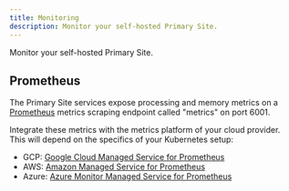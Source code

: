 ```yaml
---
title: Monitoring
description: Monitor your self-hosted Primary Site.
---
```


Monitor your self-hosted Primary Site.

## Prometheus

The Primary Site services expose processing and memory metrics on a
[Prometheus](https://prometheus.io) metrics scraping endpoint called "metrics"
on port 6001.

Integrate these metrics with the metrics platform of your cloud provider. This will depend on the specifics of your Kubernetes setup:

- GCP: [Google Cloud Managed Service for Prometheus](https://cloud.google.com/stackdriver/docs/managed-prometheus)
- AWS: [Amazon Managed Service for Prometheus](https://aws.amazon.com/prometheus/)
- Azure: [Azure Monitor Managed Service for Prometheus](https://learn.microsoft.com/en-us/azure/azure-monitor/essentials/prometheus-metrics-overview)
